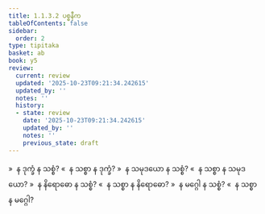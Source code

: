 ```yaml
---
title: 1.1.3.2 ပစ္စနီက
tableOfContents: false
sidebar:
  order: 2
type: tipitaka
basket: ab
book: y5
review:
  current: review
  updated: '2025-10-23T09:21:34.242615'
  updated_by: ''
  notes: ''
  history:
  - state: review
    date: '2025-10-23T09:21:34.242615'
    updated_by: ''
    notes: ''
    previous_state: draft
---
```



<ReviewStatus review={frontmatter.review} showDetails={true} />

<HypothesisAnnotation frontmatter={frontmatter} />

<DynamicBreadcrumb />

<Division number="7" book="y5" e="ch" v="33" p="207">

<Paragraph number="75" book="y5">
»  န ဒုက္ခံ န သစ္စံ?
</Paragraph>

<Paragraph number="76" book="y5">
«  န သစ္စာ န ဒုက္ခံ?
</Paragraph>

<Paragraph number="77" book="y5">
»  န သမုဒယော န သစ္စံ?
</Paragraph>

<Paragraph number="78" book="y5">
«  န သစ္စာ န သမုဒယော?
</Paragraph>

<Paragraph number="79" book="y5">
»  န နိရောဓော န သစ္စံ?
</Paragraph>

<Paragraph number="80" book="y5">
«  န သစ္စာ န နိရောဓော?
</Paragraph>

<Paragraph number="81" book="y5">
»  န မဂ္ဂေါ န သစ္စံ?
</Paragraph>

<Paragraph number="82" book="y5">
«  န သစ္စာ န မဂ္ဂေါ?
</Paragraph>
</Division>